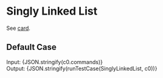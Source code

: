 


<Meta title="Linked List/Singly Linked List" />

# Singly Linked List

See [card](https://leetcode.com/explore/learn/card/linked-list/209/singly-linked-list/1290/).

## Default Case

<Canvas>
  <Story name="Default Case" parameters={{ docs: { source: { code: es5solution } } }}>
    <div>
      <span>Input: </span>
      <span>{JSON.stringify(c0.commands)}</span>
    </div>
    <div>
      <span>Output: </span>
      <span>{JSON.stringify(runTestCase(SinglyLinkedList, c0))}</span>
    </div>
  </Story>
</Canvas>
